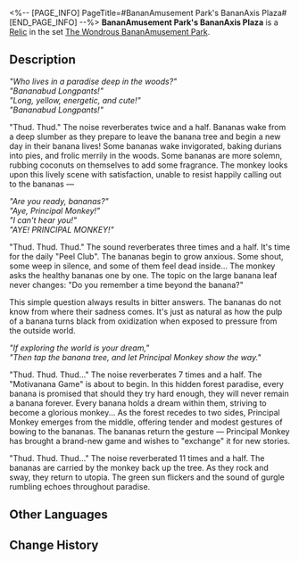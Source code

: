 <%-- [PAGE_INFO]
PageTitle=#BananAmusement Park's BananAxis Plaza#
[END_PAGE_INFO] --%>
{{Relic Infobox
|id        = 63185
|image     = Item BananAmusement Park's BananAxis Plaza.png{{subst:void|<!--$UPLOAD:<<SpriteOutput/RelicFigures/IconRelic_318_5.png>-<Item BananAmusement Park's BananAxis Plaza.png>-<Relic Icons>>-->}}
|set       = The Wondrous BananAmusement Park
|piece     = Link Rope
|mentions  = 
}}
{{Description|Encapsulated in the plane is a scientific organization's laboratory. Due to memetic corruption, true and false information has been completely mixed together, becoming impossible to separate. As such, this place has been cognitively reshaped into "BananAmusement Park."}}
'''BananAmusement Park's BananAxis Plaza''' is a [[Relic]] in the set [[The Wondrous BananAmusement Park]].

==Description==
''"Who lives in a paradise deep in the woods?"''<br />''"Bananabud Longpants!"''<br />''"Long, yellow, energetic, and cute!"''<br />''"Bananabud Longpants!"''

"Thud. Thud." The noise reverberates twice and a half. Bananas wake from a deep slumber as they prepare to leave the banana tree and begin a new day in their banana lives! Some bananas wake invigorated, baking durians into pies, and frolic merrily in the woods. Some bananas are more solemn, rubbing coconuts on themselves to add some fragrance. The monkey looks upon this lively scene with satisfaction, unable to resist happily calling out to the bananas &mdash;

''"Are you ready, bananas?"''<br />''"Aye, Principal Monkey!"''<br />''"I can't hear you!"''<br />''"AYE! PRINCIPAL MONKEY!"''

"Thud. Thud. Thud." The sound reverberates three times and a half. It's time for the daily "Peel Club". The bananas begin to grow anxious. Some shout, some weep in silence, and some of them feel dead inside... The monkey asks the healthy bananas one by one. The topic on the large banana leaf never changes: "Do you remember a time beyond the banana?"

This simple question always results in bitter answers. The bananas do not know from where their sadness comes. It's just as natural as how the pulp of a banana turns black from oxidization when exposed to pressure from the outside world.

''"If exploring the world is your dream,"''<br />''"Then tap the banana tree, and let Principal Monkey show the way."''

"Thud. Thud. Thud..." The noise reverberates 7 times and a half. The "Motivanana Game" is about to begin. In this hidden forest paradise, every banana is promised that should they try hard enough, they will never remain a banana forever. Every banana holds a dream within them, striving to become a glorious monkey... As the forest recedes to two sides, Principal Monkey emerges from the middle, offering tender and modest gestures of bowing to the bananas. The bananas return the gesture &mdash; Principal Monkey has brought a brand-new game and wishes to "exchange" it for new stories.

"Thud. Thud. Thud..." The noise reverberated 11 times and a half. The bananas are carried by the monkey back up the tree. As they rock and sway, they return to utopia. The green sun flickers and the sound of gurgle rumbling echoes throughout paradise.

==Other Languages==
{{Other Languages
|en   = BananAmusement Park's BananAxis Plaza
|zhs  = 蕉乐园的蕉芯广场
|zht  = 蕉樂園的蕉芯廣場
|ja   = バナダイスの{{Rubi|中央広場|ちゅうおうひろば}}
|ko   = 나나 낙원의 중앙 광장
|es   = Plaza nuclear de Platanolandia
|fr   = Grand-Place du Parc de bananattractions
|ru   = Плодовая площадь Бананового рая
|th   = BananAmusement Park's BananAxis Plaza
|vi   = Quảng Trường Chuối Ở Công Viên Chuối
|de   = Kernplatz im Banana-Park
|id   = BananAmusement Park's BananAxis Plaza
|pt   = Praça do BananEixo do Parque Bananalândia
}}

==Change History==
{{Change History|2.5}}